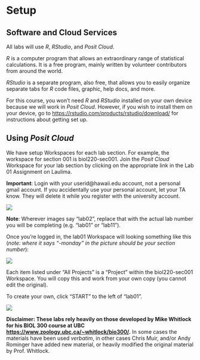 # Setup {.unnumbered}

## Software and Cloud Services

All labs will use *R*, *RStudio*, and *Posit Cloud*.

*R* is a computer program that allows an extraordinary range of statistical calculations. It is a free program, mainly written by volunteer contributors from around the world.

*RStudio* is a separate program, also free, that allows you to easily organize separate tabs for *R* code files, graphic, help docs, and more.

For this course, you won't need *R* and *RStudio* installed on your own device because we will work in *Posit Cloud*. However, if you wish to install them on your device, go to <https://rstudio.com/products/rstudio/download/> for instructions about getting set up.

## Using *Posit Cloud*

We have setup Workspaces for each lab section.  For example, the workspace for section 001 is biol220-sec001. Join the *Posit Cloud* Workspace for your lab section by clicking on the appropriate link in the Lab 01 Assignment on Laulima.

**Important**: Login with your userid@hawaii.edu account, not a personal gmail account. If you accidentally use your personal account, let your TA know. They will delete it while you register with the university account.

![](images/rstudio-cloud-11.png)

**Note**: Wherever images say "lab02", replace that with the actual lab number you will be completing (e.g. "lab01" or "lab11").

Once you're logged in, the lab01 Workspace will looking something like this (*note: where it says "-monday" in the picture should be your section number*):

![](images/rstudio-cloud-08.png)

Each item listed under "All Projects" is a "Project" within the biol220-sec001 Workspace. You will copy this and work from your own copy (you cannot edit the original). 

To create your own, click "START" to the left of "lab01".

![](images/rstudio-cloud-10.png)

**Disclaimer: These labs rely heavily on those developed by Mike Whitlock for his BIOL 300 course at UBC <https://www.zoology.ubc.ca/~whitlock/bio300/>.** In some cases the materials have been used *verbatim*, in other cases Chris Muir, and/or Andy Rominger have added new material, or heavily modified the original material by Prof. Whitlock.
